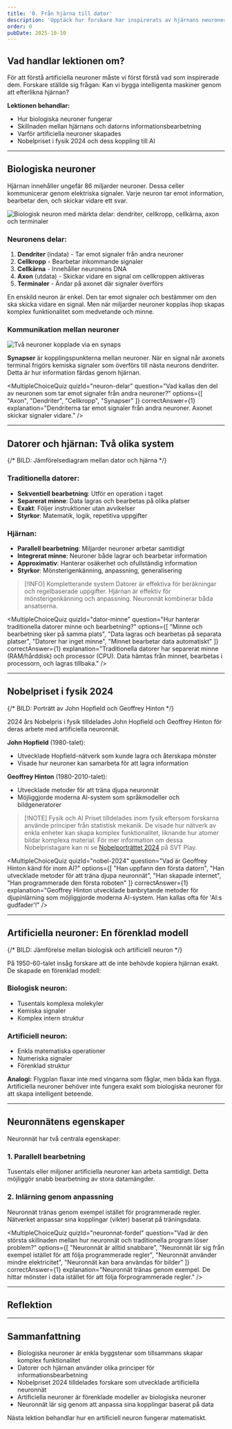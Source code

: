```yaml
---
title: '0. Från hjärna till dator'
description: 'Upptäck hur forskare har inspirerats av hjärnans neuroner för att skapa artificiell intelligens. Lär dig skillnaden mellan biologiska och artificiella neuroner.'
order: 0
pubDate: 2025-10-10
---
```



## Vad handlar lektionen om?

För att förstå artificiella neuroner måste vi först förstå vad som inspirerade dem. Forskare ställde sig frågan: Kan vi bygga intelligenta maskiner genom att efterlikna hjärnan?

**Lektionen behandlar:**

- Hur biologiska neuroner fungerar
- Skillnaden mellan hjärnans och datorns informationsbearbetning
- Varför artificiella neuroner skapades
- Nobelpriset i fysik 2024 och dess koppling till AI

---

## Biologiska neuroner

Hjärnan innehåller ungefär 86 miljarder neuroner. Dessa celler kommunicerar genom elektriska signaler. Varje neuron tar emot information, bearbetar den, och skickar vidare ett svar.

<Image src={neuronImage} alt="Biologisk neuron med märkta delar: dendriter, cellkropp, cellkärna, axon och terminaler" class="rounded-lg shadow-md my-6" />

### Neuronens delar:

1. **Dendriter** (indata) - Tar emot signaler från andra neuroner
2. **Cellkropp** - Bearbetar inkommande signaler
3. **Cellkärna** - Innehåller neuronens DNA
4. **Axon** (utdata) - Skickar vidare en signal om cellkroppen aktiveras
5. **Terminaler** - Ändar på axonet där signaler överförs

En enskild neuron är enkel. Den tar emot signaler och bestämmer om den ska skicka vidare en signal. Men när miljarder neuroner kopplas ihop skapas komplex funktionalitet som medvetande och minne.

### Kommunikation mellan neuroner

<Image src={neuron2Image} alt="Två neuroner kopplade via en synaps" class="rounded-lg shadow-md my-6" />

**Synapser** är kopplingspunkterna mellan neuroner. När en signal når axonets terminal frigörs kemiska signaler som överförs till nästa neurons dendriter. Detta är hur information färdas genom hjärnan.

<MultipleChoiceQuiz 
  quizId="neuron-delar"
  question="Vad kallas den del av neuronen som tar emot signaler från andra neuroner?"
  options={[
    "Axon",
    "Dendriter",
    "Cellkropp",
    "Synapser"
  ]}
  correctAnswer={1}
  explanation="Dendriterna tar emot signaler från andra neuroner. Axonet skickar signaler vidare."
/>

---

## Datorer och hjärnan: Två olika system

{/* BILD: Jämförelsediagram mellan dator och hjärna */}

### Traditionella datorer:

- **Sekventiell bearbetning**: Utför en operation i taget
- **Separerat minne**: Data lagras och bearbetas på olika platser
- **Exakt**: Följer instruktioner utan avvikelser
- **Styrkor**: Matematik, logik, repetitiva uppgifter

### Hjärnan:

- **Parallell bearbetning**: Miljarder neuroner arbetar samtidigt
- **Integrerat minne**: Neuroner både lagrar och bearbetar information
- **Approximativ**: Hanterar osäkerhet och ofullständig information
- **Styrkor**: Mönsterigenkänning, anpassning, generalisering

>[!INFO] Kompletterande system
> Datorer är effektiva för beräkningar och regelbaserade uppgifter. Hjärnan är effektiv för mönsterigenkänning och anpassning. Neuronnät kombinerar båda ansatserna.

<MultipleChoiceQuiz 
  quizId="dator-minne"
  question="Hur hanterar traditionella datorer minne och bearbetning?"
  options={[
    "Minne och bearbetning sker på samma plats",
    "Data lagras och bearbetas på separata platser",
    "Datorer har inget minne",
    "Minnet bearbetar data automatiskt"
  ]}
  correctAnswer={1}
  explanation="Traditionella datorer har separerat minne (RAM/hårddisk) och processor (CPU). Data hämtas från minnet, bearbetas i processorn, och lagras tillbaka."
/>

---

## Nobelpriset i fysik 2024

{/* BILD: Porträtt av John Hopfield och Geoffrey Hinton */}

2024 års Nobelpris i fysik tilldelades John Hopfield och Geoffrey Hinton för deras arbete med artificiella neuronnät.

**John Hopfield** (1980-talet):
- Utvecklade Hopfield-nätverk som kunde lagra och återskapa mönster
- Visade hur neuroner kan samarbeta för att lagra information

**Geoffrey Hinton** (1980-2010-talet):
- Utvecklade metoder för att träna djupa neuronnät
- Möjliggjorde moderna AI-system som språkmodeller och bildgeneratorer

>[!NOTE] Fysik och AI
> Priset tilldelades inom fysik eftersom forskarna använde principer från statistisk mekanik. De visade hur nätverk av enkla enheter kan skapa komplex funktionalitet, liknande hur atomer bildar komplexa material.
> För mer information om dessa Nobelpristagare kan ni se [Nobelporträttet 2024](https://www.svtplay.se/video/jn49x4W/nobel-portratten/fysikprisportrattet) på SVT Play.

<MultipleChoiceQuiz 
  quizId="nobel-2024"
  question="Vad är Geoffrey Hinton känd för inom AI?"
  options={[
    "Han uppfann den första datorn",
    "Han utvecklade metoder för att träna djupa neuronnät",
    "Han skapade internet",
    "Han programmerade den första roboten"
  ]}
  correctAnswer={1}
  explanation="Geoffrey Hinton utvecklade banbrytande metoder för djupinlärning som möjliggjorde moderna AI-system. Han kallas ofta för 'AI:s gudfader'!"
/>

---

## Artificiella neuroner: En förenklad modell

{/* BILD: Jämförelse mellan biologisk och artificiell neuron */}

På 1950-60-talet insåg forskare att de inte behövde kopiera hjärnan exakt. De skapade en förenklad modell:

### Biologisk neuron:
- Tusentals komplexa molekyler
- Kemiska signaler
- Komplex intern struktur

### Artificiell neuron:
- Enkla matematiska operationer
- Numeriska signaler
- Förenklad struktur

**Analogi:** Flygplan flaxar inte med vingarna som fåglar, men båda kan flyga. Artificiella neuroner behöver inte fungera exakt som biologiska neuroner för att skapa intelligent beteende.

---

## Neuronnätens egenskaper

Neuronnät har två centrala egenskaper:

### 1. Parallell bearbetning
Tusentals eller miljoner artificiella neuroner kan arbeta samtidigt. Detta möjliggör snabb bearbetning av stora datamängder.

### 2. Inlärning genom anpassning
Neuronnät tränas genom exempel istället för programmerade regler. Nätverket anpassar sina kopplingar (vikter) baserat på träningsdata.

<MultipleChoiceQuiz 
  quizId="neuronnat-fordel"
  question="Vad är den största skillnaden mellan hur neuronnät och traditionella program löser problem?"
  options={[
    "Neuronnät är alltid snabbare",
    "Neuronnät lär sig från exempel istället för att följa programmerade regler",
    "Neuronnät använder mindre elektricitet",
    "Neuronnät kan bara användas för bilder"
  ]}
  correctAnswer={1}
  explanation="Neuronnät tränas genom exempel. De hittar mönster i data istället för att följa förprogrammerade regler."
/>

---

## Reflektion

<FillInQuiz 
  quizId="reflektion-inspiration"
  question="Förklara med egna ord varför forskare valde att inspireras av hjärnan när de utvecklade artificiella neuronnät. Vad är det som gör hjärnans sätt att bearbeta information speciellt?"
  freeResponse={true}
  explanation="Bra! Några viktiga punkter: Hjärnan använder parallell bearbetning där miljarder enkla neuroner arbetar samtidigt. Detta gör den effektiv på mönsterigenkänning och anpassning - något som traditionella datorer har svårt med. Forskare insåg att genom att efterlikna denna arkitektur kunde de skapa system som lär sig från exempel istället för att följa strikta regler."
  hint="Tänk på skillnaderna mellan hjärnan och traditionella datorer som vi diskuterat."
/>

---

## Sammanfattning

- Biologiska neuroner är enkla byggstenar som tillsammans skapar komplex funktionalitet
- Datorer och hjärnan använder olika principer för informationsbearbetning
- Nobelpriset 2024 tilldelades forskare som utvecklade artificiella neuronnät
- Artificiella neuroner är förenklade modeller av biologiska neuroner
- Neuronnät lär sig genom att anpassa sina kopplingar baserat på data

Nästa lektion behandlar hur en artificiell neuron fungerar matematiskt.

